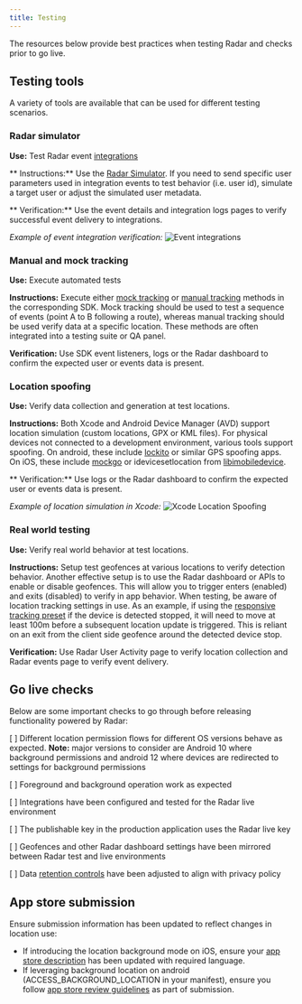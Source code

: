 ```yaml
---
title: Testing
---
```


The resources below provide best practices when testing Radar and checks prior to go live.

## Testing tools

A variety of tools are available that can be used for different testing scenarios.

### Radar simulator
**Use:** Test Radar event [integrations](/integrations)

** Instructions:**  Use the [Radar Simulator](/dashboard#simulator). If you need to send specific user parameters used in integration events to test behavior (i.e. user id), simulate a target user or adjust the simulated user metadata.

** Verification:**  Use the event details and integration logs pages to verify successful event delivery to integrations.

*Example of event integration verification:*
![Event integrations](/img/testing/event_integrations.png)

###  Manual and mock tracking
**Use:** Execute automated tests

**Instructions:**  Execute either [mock tracking](/sdk/ios#mock-tracking-for-testing) or [manual tracking](/sdk/ios#manual-tracking) methods in the corresponding SDK. Mock tracking should be used to test a sequence of events (point A to B following a route), whereas manual tracking should be used verify data at a specific location. These methods are often integrated into a testing suite or QA panel.

**Verification:**  Use SDK event listeners, logs or the Radar dashboard to confirm the expected user or events data is present.

### Location spoofing
**Use:** Verify data collection and generation at test locations.

**Instructions:** Both Xcode and Android Device Manager (AVD) support location simulation (custom locations, GPX or KML files).  For physical devices not connected to a development environment, various tools support spoofing. On android, these include [lockito](https://play.google.com/store/apps/details?id=fr.dvilleneuve.lockito) or similar GPS spoofing apps. On iOS, these include [mockgo](https://www.foneazy.com/mockgo-iphone-gps-spoofer/) or idevicesetlocation from [libimobiledevice](https://libimobiledevice.org/).

** Verification:**  Use logs or the Radar dashboard to confirm the expected user or events data is present.

*Example of location simulation in Xcode:*
![Xcode Location Spoofing](/img/testing/xcode_location_spoofing.png)

### Real world testing
**Use:** Verify real world behavior at test locations.

**Instructions:** Setup test geofences at various locations to verify detection behavior. Another effective setup is to use the Radar dashboard or APIs to enable or disable geofences. This will allow you to trigger enters (enabled) and exits (disabled) to verify in app behavior. When testing, be aware of location tracking settings in use. As an example, if using the [responsive tracking preset](/sdk/tracking#ios-presets) if the device is detected stopped, it will need to move at least 100m before a subsequent location update is triggered. This is reliant on an exit from the client side geofence around the detected device stop.

**Verification:** Use Radar User Activity page to verify location collection and Radar events page to verify event delivery.

## Go live checks

Below are some important checks to go through before releasing functionality powered by Radar:

[ ] Different location permission flows for different OS versions behave as expected. **Note:** major versions to consider are Android 10 where background permissions and android 12 where devices are redirected to settings for background permissions

[ ] Foreground and background operation work as expected

[ ] Integrations have been configured and tested for the Radar live environment

[ ] The publishable key in the production application uses the Radar live key

[ ] Geofences and other Radar dashboard settings have been mirrored between Radar test and live environments

[ ] Data [retention controls](/faqs#what-is-radars-data-retention-policy) have been adjusted to align with privacy policy

## App store submission

Ensure submission information has been updated to reflect changes in location use:

- If introducing the location background mode on iOS, ensure your [app store description](/sdk/ios#submit-to-app-store) has been updated with required language.
- If leveraging background location on android (ACCESS_BACKGROUND_LOCATION in your manifest), ensure you follow [app store review guidelines](https://radar.com/blog/guide-to-play-store-background-location-approval) as part of submission.
